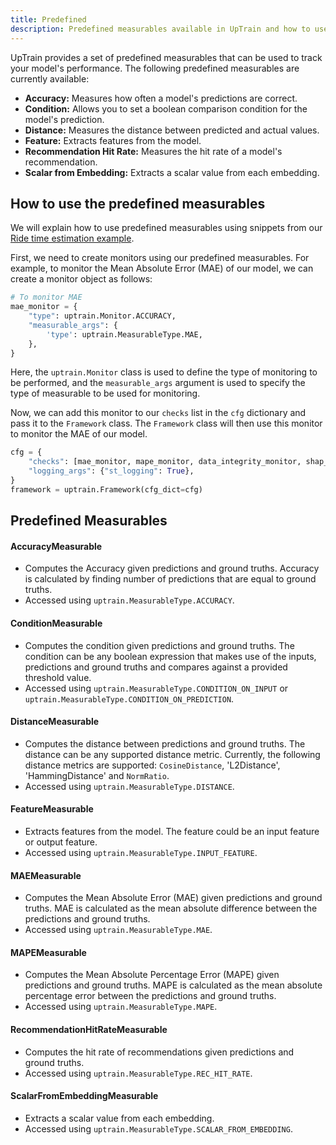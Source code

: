 ```yaml
---
title: Predefined
description: Predefined measurables available in UpTrain and how to use them
---
```


UpTrain provides a set of predefined measurables that can be used to track your model's performance. The following predefined measurables are currently available:

- **Accuracy:** Measures how often a model's predictions are correct.
- **Condition:** Allows you to set a boolean comparison condition for the model's prediction.
- **Distance:** Measures the distance between predicted and actual values.
- **Feature:** Extracts features from the model.
- **Recommendation Hit Rate:** Measures the hit rate of a model's recommendation.
- **Scalar from Embedding:** Extracts a scalar value from each embedding.

## How to use the predefined measurables

We will explain how to use predefined measurables using snippets from our [Ride time estimation example](https://github.com/uptrain-ai/uptrain/blob/220d0c3df8316948b6e958323eb1f2efd31aff0a/examples/ride_time_estimation/run.ipynb).

First, we need to create monitors using our predefined measurables. For example, to monitor the Mean Absolute Error (MAE) of our model, we can create a monitor object as follows:

```python
# To monitor MAE
mae_monitor = {       
    "type": uptrain.Monitor.ACCURACY,
    "measurable_args": {
        'type': uptrain.MeasurableType.MAE,
    },
}
```

Here, the `uptrain.Monitor` class is used to define the type of monitoring to be performed, and the `measurable_args` argument is used to specify the type of measurable to be used for monitoring.

Now, we can add this monitor to our `checks` list in the `cfg` dictionary and pass it to the `Framework` class. The `Framework` class will then use this monitor to monitor the MAE of our model.

```python
cfg = {
    "checks": [mae_monitor, mape_monitor, data_integrity_monitor, shap_visual],
    "logging_args": {"st_logging": True},
}
framework = uptrain.Framework(cfg_dict=cfg)
```

## Predefined Measurables

#### AccuracyMeasurable

- Computes the Accuracy given predictions and ground truths. Accuracy is calculated by finding number of predictions that are equal to ground truths.
- Accessed using `uptrain.MeasurableType.ACCURACY`.

#### ConditionMeasurable

- Computes the condition given predictions and ground truths. The condition can be any boolean expression that makes use of the inputs, predictions and ground truths and compares against a provided threshold value.
- Accessed using `uptrain.MeasurableType.CONDITION_ON_INPUT` or `uptrain.MeasurableType.CONDITION_ON_PREDICTION`.

#### DistanceMeasurable

- Computes the distance between predictions and ground truths. The distance can be any supported distance metric. Currently, the following distance metrics are supported: `CosineDistance`, 'L2Distance', 'HammingDistance' and `NormRatio`.
- Accessed using `uptrain.MeasurableType.DISTANCE`.

#### FeatureMeasurable

- Extracts features from the model. The feature could be an input feature or output feature.
- Accessed using `uptrain.MeasurableType.INPUT_FEATURE`.

#### MAEMeasurable

- Computes the Mean Absolute Error (MAE) given predictions and ground truths. MAE is calculated as the mean absolute difference between the predictions and ground truths.
- Accessed using `uptrain.MeasurableType.MAE`.

#### MAPEMeasurable

- Computes the Mean Absolute Percentage Error (MAPE) given predictions and ground truths. MAPE is calculated as the mean absolute percentage error between the predictions and ground truths.
- Accessed using `uptrain.MeasurableType.MAPE`.

#### RecommendationHitRateMeasurable

- Computes the hit rate of recommendations given predictions and ground truths.
- Accessed using `uptrain.MeasurableType.REC_HIT_RATE`.

#### ScalarFromEmbeddingMeasurable

- Extracts a scalar value from each embedding.
- Accessed using `uptrain.MeasurableType.SCALAR_FROM_EMBEDDING`.
